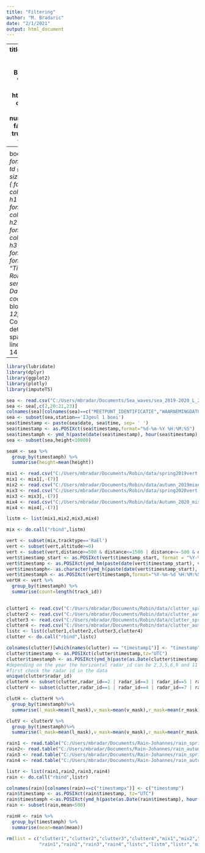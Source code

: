 ```yaml
---
title: "Filtering"
author: "M. Bradaric"
date: "2/1/2021"
output: html_document
---
```


---
title: "Clutter, rain and waves"
author: "M. Bradaric"
date: "1/26/2021"
output:
  html_document:
    code_folding: "hide"
    number_sections: false
    keep_md: true
    fig_width: 6 
    fig_height: 4
---
<style type="text/css">

body{ /* Normal  */
      font-size: 12px;
  }
td {  /* Table  */
  font-size: 8px;
}
h1.title {
  font-size: 38px;
  color: DarkRed;
}
h1 { /* Header 1 */
  font-size: 28px;
  color: DarkBlue;
}
h2 { /* Header 2 */
    font-size: 22px;
  color: DarkBlue;
}
h3 { /* Header 3 */
  font-size: 18px;
  font-family: "Times New Roman", Times, serif;
  color: DarkBlue;
}
code.r{ /* Code block */
    font-size: 12px;
}
pre { /* Code block - determines code spacing between lines */
    font-size: 14px;
}
</style>
---


```r
library(lubridate)
library(dplyr)
library(ggplot2)
library(plotly)
library(imputeTS)

sea <- read.csv("C:/Users/mbradar/Documents/Sea_waves/sea_2019-2020_L_2.csv",sep=";")
sea <- sea[,c(2,20:21,23)]
colnames(sea)[colnames(sea)==c("MEETPUNT_IDENTIFICATIE","WAARNEMINGDATUM","WAARNEMINGTIJD",'NUMERIEKEWAARDE')] <- c("station","date","time","height")
sea <- subset(sea,station=='IJgeul 1 boei')
sea$timestamp <- paste(sea$date, sea$time, sep= ' ')
sea$timestamp <- as.POSIXct(sea$timestamp,format="%d-%m-%Y %H:%M:%S")
sea$timestamph <- ymd_h(paste(date(sea$timestamp), hour(sea$timestamp),sep= ' '))
sea <- subset(sea,height<10000)

seaH <- sea %>%
  group_by(timestamph) %>%
  summarise(height=mean(height))
```

```r
mix1 <- read.csv("C:/Users/mbradar/Documents/Robin/data/spring2019vert.csv",sep=";")
mix1 <- mix1[,-(7)]
mix2 <- read.csv("C:/Users/mbradar/Documents/Robin/data/autumn_2019mixedandvert.csv",sep=";")
mix3 <- read.csv("C:/Users/mbradar/Documents/Robin/data/spring2020vert.csv",sep=";")
mix3 <- mix3[,-(7)]
mix4 <- read.csv("C:/Users/mbradar/Documents/Robin/data/Autumn_2020_mixed&vert.csv",sep=";")
mix4 <- mix4[,-(7)]

listm <- list(mix1,mix2,mix3,mix4)
```


```r
mix <- do.call("rbind",listm)

vert <- subset(mix,tracktype=='RaEl')
vert <- subset(vert,altitude>=0)
vert <- subset(vert,distance>=500 & distance<=1500 | distance<=-500 & distance>=-1500)
vert$timestamp_start <- as.POSIXct(vert$timestamp_start, format = "%Y-%m-%d %H:%M:%S", tz = "UTC")
vert$timestamp <- as.POSIXct(ymd_hm(paste(date(vert$timestamp_start), vert$hourx,minute(vert$timestamp_start), sep= ' ')))
vert$timestamph<- as.character(ymd_h(paste(date(vert$timestamp_start), hour(vert$timestamp_start),sep= ' ')))
vert$timestamph <- as.POSIXct(vert$timestamph,format="%Y-%m-%d %H:%M:%S")
vertH <- vert %>%
  group_by(timestamph) %>%
  summarise(count=length(track_id))
  
```


```r
clutter1 <- read.csv("C:/Users/mbradar/Documents/Robin/data/clutter_spring2019_L.csv",sep=";")
clutter2 <- read.csv("C:/Users/mbradar/Documents/Robin/data/clutter_autumn2019_L.csv",sep=";")
clutter3 <- read.csv("C:/Users/mbradar/Documents/Robin/data/clutter_spring2020_L.csv",sep=";")
clutter4 <- read.csv("C:/Users/mbradar/Documents/Robin/data/clutter_autumn2020_L.csv",sep=";")
listc <- list(clutter1,clutter2,clutter3,clutter4)
clutter <- do.call("rbind",listc)

colnames(clutter)[which(names(clutter) == "timestamp1")] <- "timestamp"
clutter$timestamp <- as.POSIXct(clutter$timestamp,tz="UTC")
clutter$timestamph <- as.POSIXct(ymd_h(paste(as.Date(clutter$timestamp), hour(clutter$timestamp),sep= ' ')))
#depending on the year the horizontal radar_id can be 2,3,5,6,9 and 11
#first check the radar id in the data
unique(clutter$radar_id)
clutterH <- subset(clutter,radar_id==2 | radar_id==3 | radar_id==5 | radar_id==6 | radar_id==9 | radar_id==11)
clutterV <- subset(clutter,radar_id==1 | radar_id==4 | radar_id==7 | radar_id==8 | radar_id==10 | radar_id==12)

clutH <- clutterH %>%
  group_by(timestamph)%>%
  summarise(l_mask=mean(l_mask),v_mask=mean(v_mask),r_mask=mean(r_mask))

clutV <- clutterV %>%
  group_by(timestamph)%>%
  summarise(l_mask=mean(l_mask),v_mask=mean(v_mask),r_mask=mean(r_mask))
```


```r
rain1 <- read.table("C:/Users/mbradar/Documents/Rain-Johannes/rain_spring2019.csv", sep=";")
rain2<- read.table("C:/Users/mbradar/Documents/Rain-Johannes/rain_autumn2019.csv", sep=";")
rain3 <- read.table("C:/Users/mbradar/Documents/Rain-Johannes/rain_spring2020.csv", sep=";")
rain4 <- read.table("C:/Users/mbradar/Documents/Rain-Johannes/rain_autumn2020.csv", sep=";")

listr <- list(rain1,rain2,rain3,rain4)
rain <- do.call("rbind",listr)

colnames(rain)[colnames(rain)==c("timestampx")] <- c("timestamp")
rain$timestamp <- as.POSIXct(rain$timestamp, tz="UTC")
rain$timestamph <-as.POSIXct(ymd_h(paste(as.Date(rain$timestamp), hour(rain$timestamp),sep= ' '))) 
rain <- subset(rain,mean<500)

rainH <- rain %>%
  group_by(timestamph) %>%
  summarise(mean=mean(mean))
```

```r
rm(list = c("clutter1","clutter2","clutter3","clutter4","mix1","mix2","mix3","mix4",
            "rain1","rain2","rain3","rain4","listc","listm","listr","mix"))
```

